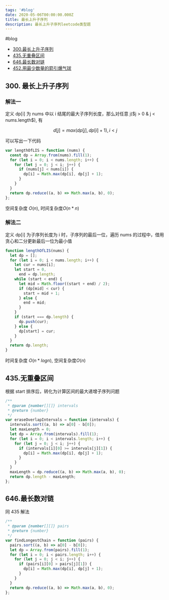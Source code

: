 ```yaml
---
tags: '#blog'
date: 2020-05-06T00:00:00.000Z
title: 最长上升子序列
description: 最长上升子序列leetcode类型题
---
```


#blog

- [300.最长上升子序列](https://leetcode-cn.com/problems/longest-increasing-subsequence/description/)
- [435.无重叠区间](https://leetcode-cn.com/problems/non-overlapping-intervals/description/)
- [646.最长数对链](https://leetcode-cn.com/problems/maximum-length-of-pair-chain/description/)
- [452.用最少数量的箭引爆气球](https://leetcode-cn.com/problems/minimum-number-of-arrows-to-burst-balloons/description/)

## 300. 最长上升子序列

### 解法一

定义 dp[i] 为 nums 中以 i 结尾的最大子序列长度，那么对任意 j($j > 0 & j < nums.length$), 有

$$
d[j] = max(dp[j], dp[i] + 1), i < j
$$

可以写出一下代码

```javascript
var lengthOfLIS = function (nums) {
  const dp = Array.from(nums).fill(1);
  for (let i = 0; i < nums.length; i++) {
    for (let j = 0; j < i; j++) {
      if (nums[j] < nums[i]) {
        dp[i] = Math.max(dp[i], dp[j] + 1);
      }
    }
  }
  return dp.reduce((a, b) => Math.max(a, b), 0);
};
```

空间复杂度 $O(n)$, 时间复杂度$O(n * n )$

### 解法二

定义 dp[i] 为子序列长度为 i 时，子序列的最后一位，遍历 nums 的过程中，借用贪心和二分更新最后一位为最小值

```js
function lengthOfLIS(nums) {
  let dp = [];
  for (let i = 0; i < nums.length; i++) {
    let cur = nums[i];
    let start = 0,
      end = dp.length;
    while (start < end) {
      let mid = Math.floor((start + end) / 2);
      if (dp[mid] < cur) {
        start = mid + 1;
      } else {
        end = mid;
      }
    }
    if (start === dp.length) {
      dp.push(cur);
    } else {
      dp[start] = cur;
    }
  }
  return dp.length;
}
```

时间复杂度 $O(n * logn)$, 空间复杂度$O(n)$

## 435.无重叠区间

根据 start 排序后，转化为计算区间的最大递增子序列问题

```js
/**
 * @param {number[][]} intervals
 * @return {number}
 */
var eraseOverlapIntervals = function (intervals) {
  intervals.sort((a, b) => a[0] - b[0]);
  let maxLength = 0;
  let dp = Array.from(intervals).fill(1);
  for (let i = 0; i < intervals.length; i++) {
    for (let j = 0; j < i; j++) {
      if (intervals[i][0] >= intervals[j][1]) {
        dp[i] = Math.max(dp[i], dp[j] + 1);
      }
    }
  }
  maxLength = dp.reduce((a, b) => Math.max(a, b), 0);
  return dp.length - maxLength;
};
```

## 646.最长数对链

同 435 解法

```js
/**
 * @param {number[][]} pairs
 * @return {number}
 */
var findLongestChain = function (pairs) {
  pairs.sort((a, b) => a[0] - b[0]);
  let dp = Array.from(pairs).fill(1);
  for (let i = 0; i < pairs.length; i++) {
    for (let j = 0; j < i; j++) {
      if (pairs[i][0] > pairs[j][1]) {
        dp[i] = Math.max(dp[i], dp[j] + 1);
      }
    }
  }
  return dp.reduce((a, b) => Math.max(a, b), 0);
};
```
